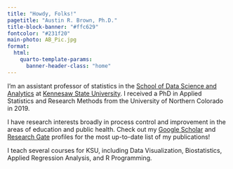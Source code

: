 ```yaml
---
title: "Howdy, Folks!"
pagetitle: "Austin R. Brown, Ph.D."
title-block-banner: "#ffc629"
fontcolor: "#231f20"
main-photo: AB_Pic.jpg
format:
  html:
    quarto-template-params:
      banner-header-class: "home"
---
```


I'm an assistant professor of statistics in the [School of Data Science and Analytics](https://www.kennesaw.edu/ccse/academics/data-science-analytics/) at [Kennesaw State University](https://www.kennesaw.edu). I received a PhD in Applied Statistics and Research Methods from the University of Northern Colorado in 2019.  

I have research interests broadly in process control and improvement in the areas of education and public health. Check out my [Google Scholar](https://scholar.google.com/citations?user=JRlYYM4AAAAJ&hl=en) and [Research Gate](https://www.researchgate.net/profile/Austin-Brown-24) profiles for the most up-to-date list of my publications!

I teach several courses for KSU, including Data Visualization, Biostatistics, Applied Regression Analysis, and R Programming. 
